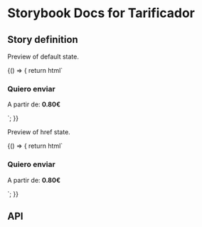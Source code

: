 
# Storybook Docs for Tarificador

<Meta title="CDK/tarificador" />

## Story definition

Preview of default state.

<Preview withToolbar>
  <Story name="example">
    {() => {
      return html`
        <correos-cdk-tarificador literals='{"inputLabelOrigin":"Desde","inputLabelDestination":"Destino","inputLabelContent":"Qué","inputLabelQuantity":"Cuantos","buttonText":"CALCULA TU TARIFA"}'>
            <h3 slot="title"> Quiero enviar</h3>
            <p slot="text"> A partir de: <strong>0.80€</strong></p>
        </correos-cdk-tarificador>
      `;
    }}
  </Story>
</Preview>

Preview of href state.

<Preview withToolbar>
  <Story name="example href">
    {() => {
      return html`
        <correos-cdk-tarificador 
          url-form="www.correos.es" 
          literals='{"inputLabelOrigin":"Desde","inputLabelDestination":"Destino","inputLabelContent":"Qué","inputLabelQuantity":"Cuantos","buttonText":"CALCULA TU TARIFA"}' class="height-100"
        >
            <h3 slot="title"> Quiero enviar</h3>
            <p slot="text"> A partir de: <strong>0.80€</strong></p>
        </correos-cdk-tarificador>
      `;
    }}
  </Story>
</Preview>

## API

<Props of="correos-cdk-tarificador" />
